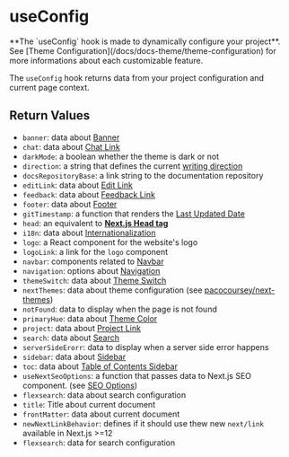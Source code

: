 
# useConfig

<Callout type="warning">
**The `useConfig` hook is made to dynamically configure your project**. See [Theme Configuration](/docs/docs-theme/theme-configuration) for more informations about each customizable feature.
</Callout>

The `useConfig` hook returns data from your project configuration and current page context.
## Return Values

- `banner`: data about [Banner](/docs/docs-theme/theme-configuration#banner)
- `chat`: data about [Chat Link](/docs/docs-theme/themeconfiguration#chat-link)
- `darkMode`: a boolean whether the theme is dark or not
- `direction`: a string that defines the current [writing direction](/docs/docs-theme/theme-configuration#writing-direction)
- `docsRepositoryBase`: a link string to the documentation repository
- `editLink`: data about [Edit Link](/docs-theme/theme-configuration#edit-link)
- `feedback`: data about [Feedback Link](/docs/docs-theme/theme-configuration#feedback-link)
- `footer`: data about [Footer](/docs/docs-theme/theme-configuration#footer)
- `gitTimestamp`: a function that renders the [Last Updated Date](/docs/docs-theme/theme-configuration#last-updated-date)
- `head`: an equivalent to [**Next.js Head tag**](https://nextjs.org/docs/pages/api-reference/components/head)
- `i18n`: data about [Internationalization](/docs/guide/i18n)
- `logo`: a React component for the website's logo
- `logoLink`: a link for the `logo` component
- `navbar`: components related to [Navbar](/docs/docs-theme/theme-configuration#customize-the-navbar)
- `navigation`: options about [Navigation](/docs/docs-theme/theme-configuration#navigation)
- `themeSwitch`: data about [Theme Switch](/docs/docs-theme/theme-configuration#theme-switch)
- `nextThemes`: data about theme configuration (see [pacocoursey/next-themes](https://github.com/pacocoursey/next-themes))
- `notFound`: data to display when the page is not found
- `primaryHue`: data about [Theme Color](/docs/docs-theme/theme-configuration#theme-color)
- `project`: data about [Project Link](/docs/docs-theme/theme-configuration#project-link)
- `search`: data about [Search](/docs/docs-theme/theme-configuration#search)
- `serverSideErorr`: data to display when a server side error happens
- `sidebar`: data about [Sidebar](/docs/docs-theme/theme-configuration#sidebar)
- `toc`: data about [Table of Contents Sidebar](/docs/docs-theme/theme-configuration#toc-sidebar)
- `useNextSeoOptions`: a function that passes data to Next.js SEO component. (see [SEO Options](/docs/docs-theme/theme-configuration#seo-options))
- `flexsearch`: data about search configuration
- `title`: Title about current document
- `frontMatter`: data about current document
- `newNextLinkBehavior`: defines if it should use thew new `next/link` available in Next.js >=12
- `flexsearch`: data for search configuration